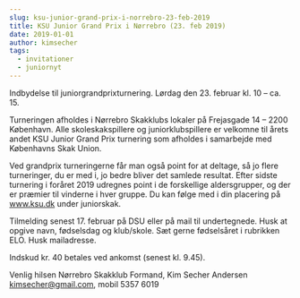 ```yaml
---
slug: ksu-junior-grand-prix-i-norrebro-23-feb-2019
title: KSU Junior Grand Prix i Nørrebro (23. feb 2019)
date: 2019-01-01
author: kimsecher
tags:
  - invitationer
  - juniornyt
---
```

Indbydelse til juniorgrandprixturnering.
Lørdag den 23. februar kl. 10 – ca. 15.

Turneringen afholdes i Nørrebro Skakklubs lokaler på Frejasgade 14 – 2200 København.
Alle skoleskakspillere og juniorklubspillere er velkomne til årets andet KSU Junior Grand Prix turnering som afholdes i samarbejde med Københavns Skak Union.

Ved grandprix turneringerne får man også point for at deltage, så jo flere turneringer, du er med i, jo bedre bliver det samlede resultat. Efter sidste turnering i foråret 2019 udregnes point i de forskellige aldersgrupper, og der er præmier til vinderne i hver gruppe. Du kan følge med i din placering på www.ksu.dk under juniorskak.

Tilmelding senest 17. februar på DSU eller på mail til undertegnede. Husk at opgive navn, fødselsdag og klub/skole. Sæt gerne fødselsåret i rubrikken ELO. Husk mailadresse.

Indskud kr. 40 betales ved ankomst (senest kl. 9.45).

Venlig hilsen
Nørrebro Skakklub
Formand, Kim Secher Andersen
kimsecher@gmail.com, mobil 5357 6019
